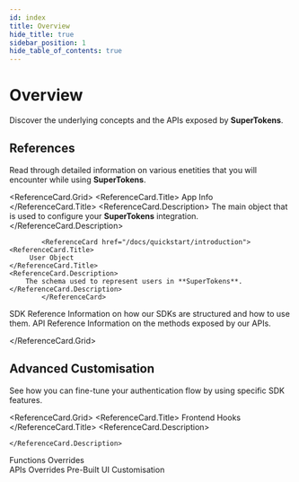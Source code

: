 ```yaml
---
id: index
title: Overview
hide_title: true
sidebar_position: 1
hide_table_of_contents: true
---
```



# Overview

Discover the underlying concepts and the APIs exposed by **SuperTokens**.

## References

Read through detailed information on various enetities that you will encounter while using **SuperTokens**.

<ReferenceCard.Grid>
			<ReferenceCard href="/docs/quickstart/introduction">
    <ReferenceCard.Title>
          App Info
    </ReferenceCard.Title>
    <ReferenceCard.Description>
         The main object that is used to configure your **SuperTokens** integration.
    </ReferenceCard.Description>
			</ReferenceCard>

			<ReferenceCard href="/docs/quickstart/introduction">
    <ReferenceCard.Title>
         User Object 
    </ReferenceCard.Title>
    <ReferenceCard.Description>
        The schema used to represent users in **SuperTokens**. 
    </ReferenceCard.Description>
			</ReferenceCard>
<div />
		
  <ReferenceCard href="/docs/quickstart/introduction">
    <ReferenceCard.Title>
        SDK Reference
    </ReferenceCard.Title>
    <ReferenceCard.Description>
       Information on how our SDKs are structured and how to use them.
    </ReferenceCard.Description>
			</ReferenceCard>
    <ReferenceCard href="/docs/quickstart/introduction">
    <ReferenceCard.Title>
          API Reference
    </ReferenceCard.Title>
    <ReferenceCard.Description>
       Information on the methods exposed by our APIs.
    </ReferenceCard.Description>
			</ReferenceCard>
		
</ReferenceCard.Grid>





## Advanced Customisation

See how you can fine-tune your authentication flow by using specific SDK features.


<ReferenceCard.Grid>
  <ReferenceCard href="/docs/quickstart/introduction">
    <ReferenceCard.Title>
      Frontend Hooks 
    </ReferenceCard.Title>
    <ReferenceCard.Description>
    
    </ReferenceCard.Description>
  </ReferenceCard>
  <ReferenceCard href="/docs/quickstart/example-apps/generate-example-app">
    <ReferenceCard.Title>
      Functions Overrides
    </ReferenceCard.Title>
    <ReferenceCard.Description>
    </ReferenceCard.Description>
  </ReferenceCard>
<div />

  <ReferenceCard href="/docs/quickstart/example-apps/generate-example-app">
    <ReferenceCard.Title>
      APIs Overrides
    </ReferenceCard.Title>
    <ReferenceCard.Description>
    </ReferenceCard.Description>
  </ReferenceCard>
  <ReferenceCard href="/docs/quickstart/example-apps/generate-example-app">
    <ReferenceCard.Title>
      Pre-Built UI Customisation
    </ReferenceCard.Title>
    <ReferenceCard.Description>
    </ReferenceCard.Description>
  </ReferenceCard>
</ReferenceCard.Grid>


